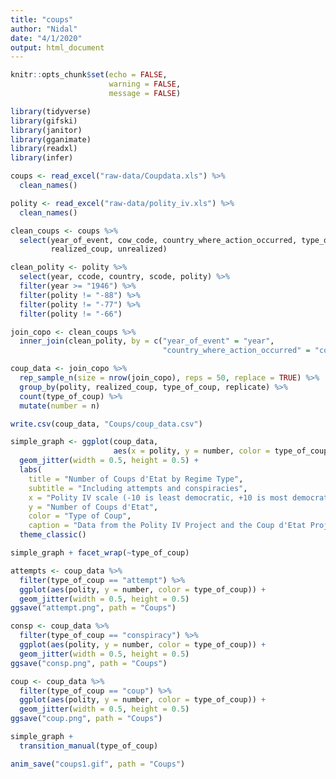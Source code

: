 ```yaml
---
title: "coups"
author: "Nidal"
date: "4/1/2020"
output: html_document
---
```


```r
knitr::opts_chunk$set(echo = FALSE,
                      warning = FALSE,
                      message = FALSE)

library(tidyverse)
library(gifski)
library(janitor)
library(gganimate)
library(readxl)
library(infer)

coups <- read_excel("raw-data/Coupdata.xls") %>% 
  clean_names()

polity <- read_excel("raw-data/polity_iv.xls") %>% 
  clean_names()
```

```r

clean_coups <- coups %>% 
  select(year_of_event, cow_code, country_where_action_occurred, type_of_coup, 
         realized_coup, unrealized)

clean_polity <- polity %>% 
  select(year, ccode, country, scode, polity) %>% 
  filter(year >= "1946") %>% 
  filter(polity != "-88") %>% 
  filter(polity != "-77") %>% 
  filter(polity != "-66")

join_copo <- clean_coups %>% 
  inner_join(clean_polity, by = c("year_of_event" = "year", 
                                  "country_where_action_occurred" = "country"))
```

```r

coup_data <- join_copo %>%
  rep_sample_n(size = nrow(join_copo), reps = 50, replace = TRUE) %>% 
  group_by(polity, realized_coup, type_of_coup, replicate) %>% 
  count(type_of_coup) %>% 
  mutate(number = n)

write.csv(coup_data, "Coups/coup_data.csv")
```

```r

simple_graph <- ggplot(coup_data, 
                       aes(x = polity, y = number, color = type_of_coup)) + 
  geom_jitter(width = 0.5, height = 0.5) +
  labs(
    title = "Number of Coups d'Etat by Regime Type",
    subtitle = "Including attempts and conspiracies",
    x = "Polity IV scale (-10 is least democratic, +10 is most democratic)",
    y = "Number of Coups d'Etat",
    color = "Type of Coup",
    caption = "Data from the Polity IV Project and the Coup d'Etat Project") +
  theme_classic()

simple_graph + facet_wrap(~type_of_coup)

attempts <- coup_data %>% 
  filter(type_of_coup == "attempt") %>% 
  ggplot(aes(polity, y = number, color = type_of_coup)) + 
  geom_jitter(width = 0.5, height = 0.5)
ggsave("attempt.png", path = "Coups")

consp <- coup_data %>% 
  filter(type_of_coup == "conspiracy") %>% 
  ggplot(aes(polity, y = number, color = type_of_coup)) + 
  geom_jitter(width = 0.5, height = 0.5)
ggsave("consp.png", path = "Coups")

coup <- coup_data %>% 
  filter(type_of_coup == "coup") %>% 
  ggplot(aes(polity, y = number, color = type_of_coup)) + 
  geom_jitter(width = 0.5, height = 0.5)
ggsave("coup.png", path = "Coups")
```


```r

simple_graph +
  transition_manual(type_of_coup)

anim_save("coups1.gif", path = "Coups")

```


